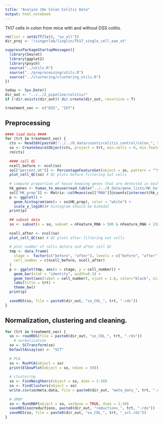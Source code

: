 ```yaml
---
title: "Analyze 10x Colon Colitis Data"
output: html_notebook
---
```


Th17 cells in colon from mice with and without DSS colitis.

```r
rm(list = setdiff(ls(), "so_all"))
dir_proj <- "/singerlab/linglin/Th17_single_cell_eae_ut"

suppressPackageStartupMessages({
  library(Seurat)
  library(ggplot2)
  library(psych)
  source("../utils.R")
  source("../preprocessing/utils.R")
  source("../clustering/clustering_utils.R")
})

today <- Sys.Date()
dir_out <- "../../2_pipeline/colitis/"
if (!dir.exists(dir_out)) dir.create(dir_out, recursive = T)

treatment_vec <- c("DSS", "IUT")
```


## Preprocessing
```r
#### load data ####
for (trt in treatment_vec) {
  cts <- Read10X(paste0("../../0_data/counts/colitis_control/colon_", trt, "/filtered_gene_bc_matrices/mm10/"))
  so <- CreateSeuratObject(cts, project = trt, min.cells = 0, min.features = 1)
  rm(cts)
  
  #### cell QC
  ncell_before <- ncol(so)
  so[["percent.mt"]] <- PercentageFeatureSet(object = so, pattern = "^mt-") # compute mitochondrial gene percentage
  plot_cell_QC(so) # QC plots before filtering out cells
  
  # compute proportion of house keeping genes that are detected in each cell
  hk_genes <- human_to_mouse(read.table("../../0_data/gene_lists/HK_Satija.txt", stringsAsFactors = F)[,1])
  so[["HK_prop"]] <- Matrix::colMeans(so[["RNA"]]@counts[intersect(hk_genes, rownames(so)),] > 0)
  p <- ggplot() +
    geom_histogram(aes(x = so$HK_prop), color = "white") +
    scale_y_log10()# histogram should be bimodal
  print(p)
  
  ## subset data
  so <- subset(x = so, subset = nFeature_RNA > 500 & nFeature_RNA < 2500 & percent.mt < 5 & HK_prop > 0.5)
  
  ncell_after <- ncol(so)
  plot_cell_QC(so) # QC plots after filtering out cells
  
  # plot number of cells before and after cell QC
  tmp <- data.frame(
    stage =  factor(c("before", "after"), levels = c("before", "after")),
    cell_number = c(ncell_before, ncell_after)
  )
  p <- ggplot(tmp, aes(x = stage, y = cell_number)) + 
    geom_bar(stat = "identity", width=0.5) +
    geom_text(aes(label = cell_number), vjust = 1.6, color="black", size = 5) +
    labs(title = trt) +
    theme_bw() 
  print(p)
  
  saveRDS(so, file = paste0(dir_out, "so_COL_", trt, ".rds"))
}
```


## Normalization, clustering and cleaning.

```r
for (trt in treatment_vec) {
  so <- readRDS(file = paste0(dir_out, "so_COL_", trt, ".rds"))
    # normalization
  so <- SCTransform(so)
  DefaultAssay(so) <- "SCT"
  
  # PCA
  so <- RunPCA(object = so)
  print(ElbowPlot(object = so, ndims = 50))
  
  # clusteirng
  so <- FindNeighbors(object = so, dims = 1:30) 
  so <- FindClusters(object = so) 
  write.csv(so@meta.data, file = paste0(dir_out, "meta_data_", trt, ".csv"), quote = F)
  
  # UMAP
  so <- RunUMAP(object = so, verbose = TRUE, dims = 1:30)
  saveRDS(so@reductions, paste0(dir_out, "reductions_", trt, ".rds"))
  saveRDS(so, file = paste0(dir_out, "so_COL_", trt, "_sct.rds"))
}

```

